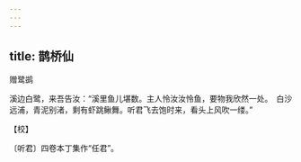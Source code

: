 ```yaml
---
---
---
```

title: 鹊桥仙
---



赠鹭鹚





溪边白鹭，来吾告汝：“溪里鱼儿堪数。主人怜汝汝怜鱼，要物我欣然一处。　白沙远浦，青泥别渚，剩有虾跳鳅舞。听君飞去饱时来，看头上风吹一缕。”





【校】


〔听君〕四卷本丁集作“任君”。